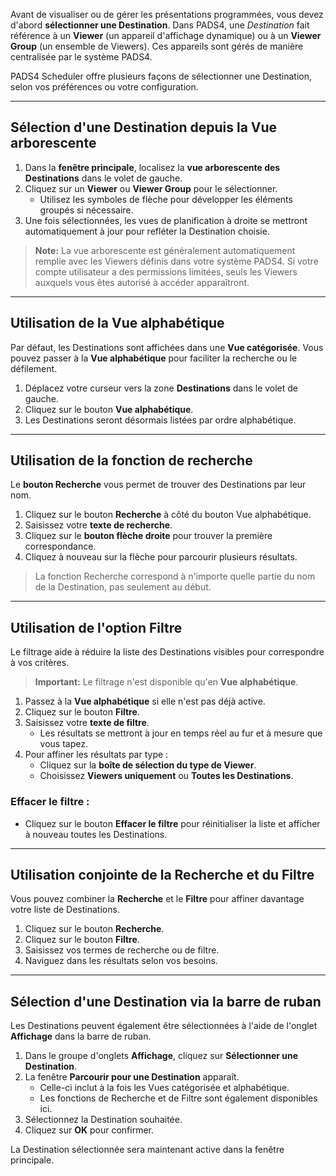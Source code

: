 Avant de visualiser ou de gérer les présentations programmées, vous devez d'abord **sélectionner une Destination**. Dans PADS4, une *Destination* fait référence à un **Viewer** (un appareil d'affichage dynamique) ou à un **Viewer Group** (un ensemble de Viewers). Ces appareils sont gérés de manière centralisée par le système PADS4.

PADS4 Scheduler offre plusieurs façons de sélectionner une Destination, selon vos préférences ou votre configuration.

***

## Sélection d'une Destination depuis la Vue arborescente

1. Dans la **fenêtre principale**, localisez la **vue arborescente des Destinations** dans le volet de gauche.
2. Cliquez sur un **Viewer** ou **Viewer Group** pour le sélectionner.
   * Utilisez les symboles de flèche pour développer les éléments groupés si nécessaire.
3. Une fois sélectionnées, les vues de planification à droite se mettront automatiquement à jour pour refléter la Destination choisie.

> **Note:** La vue arborescente est généralement automatiquement remplie avec les Viewers définis dans votre système PADS4. Si votre compte utilisateur a des permissions limitées, seuls les Viewers auxquels vous êtes autorisé à accéder apparaîtront.

***

## Utilisation de la Vue alphabétique

Par défaut, les Destinations sont affichées dans une **Vue catégorisée**. Vous pouvez passer à la **Vue alphabétique** pour faciliter la recherche ou le défilement.

1. Déplacez votre curseur vers la zone **Destinations** dans le volet de gauche.
2. Cliquez sur le bouton **Vue alphabétique**.
3. Les Destinations seront désormais listées par ordre alphabétique.

***

## Utilisation de la fonction de recherche

Le **bouton Recherche** vous permet de trouver des Destinations par leur nom.

1. Cliquez sur le bouton **Recherche** à côté du bouton Vue alphabétique.
2. Saisissez votre **texte de recherche**.
3. Cliquez sur le **bouton flèche droite** pour trouver la première correspondance.
4. Cliquez à nouveau sur la flèche pour parcourir plusieurs résultats.

> La fonction Recherche correspond à n'importe quelle partie du nom de la Destination, pas seulement au début.

***

## Utilisation de l'option Filtre

Le filtrage aide à réduire la liste des Destinations visibles pour correspondre à vos critères.

> **Important:** Le filtrage n'est disponible qu'en **Vue alphabétique**.

1. Passez à la **Vue alphabétique** si elle n'est pas déjà active.
2. Cliquez sur le bouton **Filtre**.
3. Saisissez votre **texte de filtre**.
   * Les résultats se mettront à jour en temps réel au fur et à mesure que vous tapez.
4. Pour affiner les résultats par type :
   * Cliquez sur la **boîte de sélection du type de Viewer**.
   * Choisissez **Viewers uniquement** ou **Toutes les Destinations**.

### Effacer le filtre :

* Cliquez sur le bouton **Effacer le filtre** pour réinitialiser la liste et afficher à nouveau toutes les Destinations.

***

## Utilisation conjointe de la Recherche et du Filtre

Vous pouvez combiner la **Recherche** et le **Filtre** pour affiner davantage votre liste de Destinations.

1. Cliquez sur le bouton **Recherche**.
2. Cliquez sur le bouton **Filtre**.
3. Saisissez vos termes de recherche ou de filtre.
4. Naviguez dans les résultats selon vos besoins.

***

## Sélection d'une Destination via la barre de ruban

Les Destinations peuvent également être sélectionnées à l'aide de l'onglet **Affichage** dans la barre de ruban.

1. Dans le groupe d'onglets **Affichage**, cliquez sur **Sélectionner une Destination**.
2. La fenêtre **Parcourir pour une Destination** apparaît.
   * Celle-ci inclut à la fois les Vues catégorisée et alphabétique.
   * Les fonctions de Recherche et de Filtre sont également disponibles ici.
3. Sélectionnez la Destination souhaitée.
4. Cliquez sur **OK** pour confirmer.

La Destination sélectionnée sera maintenant active dans la fenêtre principale.
